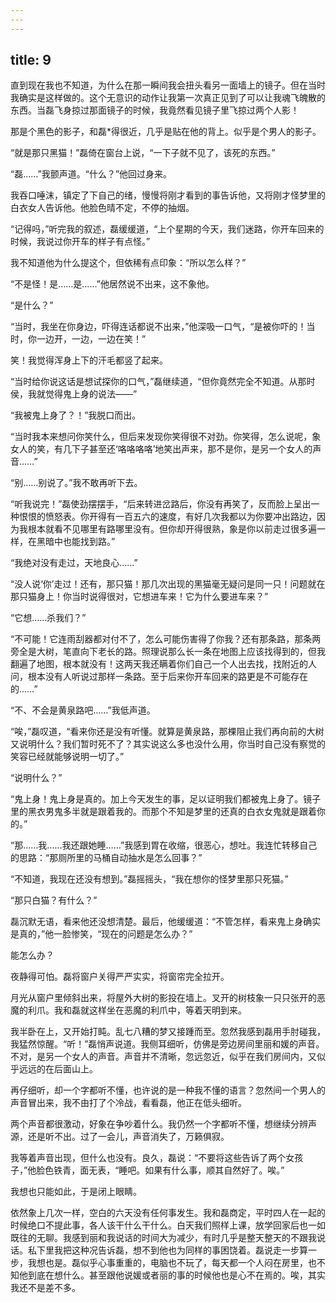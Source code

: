 ```yaml
---
---
---
```

title: 9
---



直到现在我也不知道，为什么在那一瞬间我会扭头看另一面墙上的镜子。但在当时我确实是这样做的。这个无意识的动作让我第一次真正见到了可以让我魂飞魄散的东西。当磊飞身掠过那面镜子的时候，我竟然看见镜子里飞掠过两个人影！

那是个黑色的影子，和磊*得很近，几乎是贴在他的背上。似乎是个男人的影子。

“就是那只黑猫！”磊倚在窗台上说，“一下子就不见了，该死的东西。”

“磊……”我颤声道。“什么？”他回过身来。

我吞口唾沫，镇定了下自己的绪，慢慢将刚才看到的事告诉他，又将刚才怪梦里的白衣女人告诉他。他脸色晴不定，不停的抽烟。

“记得吗，”听完我的叙述，磊缓缓道，“上个星期的今天，我们迷路，你开车回来的时候，我说过你开车的样子有点怪。”

我不知道他为什么提这个，但依稀有点印象：“所以怎么样？”

“不是怪！是……是……”他居然说不出来，这不象他。

“是什么？”

“当时，我坐在你身边，吓得连话都说不出来，”他深吸一口气，“是被你吓的！当时，你一边开，一边，一边在笑！”

笑！我觉得浑身上下的汗毛都竖了起来。

“当时给你说这话是想试探你的口气，”磊继续道，“但你竟然完全不知道。从那时侯，我就觉得鬼上身的说法——”

“我被鬼上身了？！”我脱口而出。

“当时我本来想问你笑什么，但后来发现你笑得很不对劲。你笑得，怎么说呢，象女人的笑，有几下子甚至还‘咯咯咯咯’地笑出声来，那不是你，是另一个女人的声音……”

“别……别说了。”我不敢再听下去。

“听我说完！”磊使劲摆摆手，“后来转进岔路后，你没有再笑了，反而脸上呈出一种恨恨的愤怒表。你开得有一百五六的速度，有好几次我都以为你要冲出路边，因为我根本就看不见哪里有路哪里没有。但你却开得很熟，象是你以前走过很多遍一样，在黑暗中也能找到路。”

“我绝对没有走过，天地良心……”

“没人说‘你’走过！还有，那只猫！那几次出现的黑猫毫无疑问是同一只！问题就在那只猫身上！你当时说得很对，它想进车来！它为什么要进车来？”

“它想……杀我们？”

“不可能！它连雨刮器都对付不了，怎么可能伤害得了你我？还有那条路，那条两旁全是大树，笔直向下老长的路。照理说那么长一条在地图上应该找得到的，但我翻遍了地图，根本就没有！这两天我还瞒着你们自己一个人出去找，找附近的人问，根本没有人听说过那样一条路。至于后来你开车回来的路更是不可能存在的……”

“不、不会是黄泉路吧……”我低声道。

“唉，”磊叹道，“看来你还是没有听懂。就算是黄泉路，那棵阻止我们再向前的大树又说明什么？我们暂时死不了？其实说这么多也没什么用，你当时自己没有察觉的笑容已经就能够说明一切了。”

“说明什么？”

“鬼上身！鬼上身是真的。加上今天发生的事，足以证明我们都被鬼上身了。镜子里的黑衣男鬼多半就是跟着我的。而那个不知是梦里的还真的白衣女鬼就是跟着你的。”

“那……我……我还跟她睡……”我感到胃在收缩，很恶心，想吐。我连忙转移自己的思路：“那厕所里的马桶自动抽水是怎么回事？”

“不知道，我现在还没有想到。”磊摇摇头，“我在想你的怪梦里那只死猫。”

“那只白猫？有什么？”

磊沉默无语，看来他还没想清楚。最后，他缓缓道：“不管怎样，看来鬼上身确实是真的，”他一脸惨笑，“现在的问题是怎么办？”

能怎么办？

夜静得可怕。磊将窗户关得严严实实，将窗帘完全拉开。

月光从窗户里倾斜出来，将屋外大树的影投在墙上。叉开的树枝象一只只张开的恶魔的利爪。我和磊就这样坐在恶魔的利爪中，等着天明到来。

我半卧在上，又开始打盹。乱七八糟的梦又接踵而至。忽然我感到磊用手肘碰我，我猛然惊醒。“听！”磊悄声说道。我侧耳细听，仿佛是旁边房间里丽和媛的声音。不对，是另一个女人的声音。声音并不清晰，忽远忽近，似乎在我们房间内，又似乎远远的在后面山上。

再仔细听，却一个字都听不懂，也许说的是一种我不懂的语言？忽然间一个男人的声音冒出来，我不由打了个冷战，看看磊，他正在低头细听。

两个声音都很激动，好象在争吵着什么。我仍然一个字都听不懂，想继续分辨声源，还是听不出。过了一会儿，声音消失了，万籁俱寂。

我等着声音出现，但什么也没有。良久，磊说：“不要将这些告诉了两个女孩子，”他脸色铁青，面无表，“睡吧。如果有什么事，顺其自然好了。唉。”

我想也只能如此，于是闭上眼睛。

依然象上几次一样，空白的六天没有任何事发生。我和磊商定，平时四人在一起的时候绝口不提此事，各人该干什么干什么。白天我们照样上课，放学回家后也一如既往的无聊。我感到丽和我说话的时间大为减少，有时几乎是整天整天的不跟我说话。私下里我把这种况告诉磊，想不到他也为同样的事困饶着。磊说走一步算一步，我想也是。磊似乎心事重重的，电脑也不玩了，每天都一个人闷在房里，也不知他到底在想什么。甚至跟他说媛或者丽的事的时候他也是心不在焉的。唉，其实我还不是差不多。